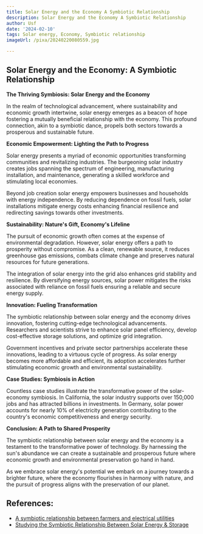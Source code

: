 ```yaml
---
title: Solar Energy and the Economy A Symbiotic Relationship
description: Solar Energy and the Economy A Symbiotic Relationship
author: Usf
date: '2024-02-10'
tags: Solar energy, Economy, Symbiotic relationship
imageUrl: /pixa/20240220080559.jpg

---
```

## Solar Energy and the Economy: A Symbiotic Relationship

**The Thriving Symbiosis:  Solar Energy  and the Economy**

In the realm of technological advancement, where sustainability and  economic growth intertwine, solar energy emerges as a beacon of hope fostering a mutually beneficial  relationship with the economy. This  profound connection, akin to a symbiotic dance, propels both sectors towards  a prosperous and sustainable future.

**Economic Empowerment: Lighting the Path to Progress**

Solar energy presents a myriad of economic opportunities transforming communities and revitalizing  industries. The burgeoning solar industry creates jobs spanning the spectrum of engineering, manufacturing installation, and  maintenance, generating a skilled  workforce and  stimulating local economies.

Beyond job creation solar energy empowers businesses and households with energy independence. By reducing dependence on fossil fuels, solar installations mitigate energy  costs enhancing financial resilience and redirecting savings towards other investments.

**Sustainability: Nature's Gift, Economy's Lifeline**

The pursuit of economic  growth often comes at  the expense of environmental degradation. However, solar energy offers a path to prosperity without compromise. As a  clean, renewable source, it reduces greenhouse gas emissions, combats climate change and preserves natural resources for  future generations.

The integration of solar energy  into the grid also  enhances grid stability  and resilience. By  diversifying energy sources, solar power  mitigates the risks associated with reliance on fossil fuels ensuring a reliable and secure energy supply.

**Innovation: Fueling Transformation**

The symbiotic relationship between solar energy and the economy drives innovation, fostering  cutting-edge technological advancements.  Researchers and  scientists strive to enhance solar panel efficiency, develop cost-effective storage solutions, and optimize grid integration.

Government incentives and private sector partnerships  accelerate these innovations,  leading to  a virtuous cycle of progress. As solar energy becomes more  affordable and efficient, its adoption accelerates further  stimulating economic growth and environmental sustainability.

**Case Studies: Symbiosis in Action**

Countless case studies  illustrate the transformative  power of the solar-economy symbiosis. In California, the solar industry  supports over 150,000 jobs and has attracted billions in investments. In Germany, solar power accounts for nearly 10% of electricity generation contributing to the country's economic competitiveness and energy security.

**Conclusion: A Path to Shared Prosperity**

The symbiotic relationship between solar energy and the economy is a testament  to the  transformative power of technology. By harnessing the sun's abundance we can  create a sustainable and prosperous  future where  economic growth and environmental preservation go hand in hand.

As we embrace solar  energy's potential we embark on a journey towards a brighter future, where the economy flourishes in harmony  with nature, and the pursuit of  progress aligns with  the preservation of our planet.

## References:
- [A symbiotic relationship between farmers and electrical utilities](https://www.mycentraljersey.com/story/news/local/land-environment/2023/01/29/symbiotic-relationship-between-farmers-and-electrical-utilities/69836266007/)
- [Studying the Symbiotic Relationship Between Solar Energy & Storage](https://nccleantech.ncsu.edu/2021/07/26/studying-the-symbiotic-relationship-between-solar-energy-storage/)

